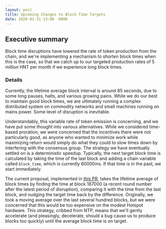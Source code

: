 ```yaml
---
layout: post
title: Upcoming Changes to Block Time Targets
date: 2020-01-31 13:00 -0800
---
```


## Executive summary

Block time disruptions have lowered the rate of token production from the chain, and we're
implementing a mechanism to shorten block times when this is the case, so that we catch up to our
targeted production rates of 5 million HNT per month if we experience long block times.

<!--truncate-->

### Details

Currently, the lifetime average block interval is around 85 seconds, due to some long pauses, halts,
and various growing pains. While we do our best to maintain good block times, we are ultimately
running a complex distributed system on commodity networks and small machines running on mains
power. Some level of disruption is inevitable.

Understandably, this variable rate of token emission is concerning, and we have put some thought
into various alternatives. While we considered time-based proration, we were concerned that the
incentives there were not particularly good, as anyone who wanted to minimize work while maximizing
return would simply do what they could to slow times down by interfering with the consensus group.
The strategy we have eventually settled on is a deterministic speedup. Typically, the next target
block time is calculated by taking the time of the last block and adding a chain variable called
`block_time`, which is currently 60000ms. If that time is in the past, we start immediately.

The current proposal, implemented in [this PR](https://github.com/helium/miner/pull/306), takes the
lifetime average of block times by finding the time at block 187000 (a recent round number after the
latest period of disruption), comparing it with the time from the last block, and nudging the target
time back by the difference. Originally, we took a moving average over the last several hundred
blocks, but we were concerned that this would be too expensive on the modest Hotspot hardware. This
strategy, cribbed from NTP, means that we'll gently accelerate (and pleasingly, decelerate, should a
bug cause us to produce blocks too quickly) until the average block time is on target.
